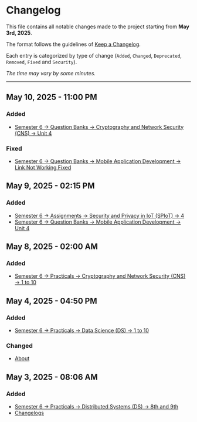 # Changelog

This file contains all notable changes made to the project starting from **May 3rd, 2025**.

The format follows the guidelines of [Keep a Changelog](https://keepachangelog.com/en/1.0.0/).

Each entry is categorized by type of change (`Added`, `Changed`, `Deprecated`, `Removed`, `Fixed` and `Security`).

_The time may vary by some minutes._

---

## May 10, 2025 - 11:00 PM

### Added

- [Semester 6 → Question Banks → Cryptography and Network Security (CNS) → Unit 4](./sem-6/qssion-banks/cryptography-and-network-security)

### Fixed

- [Semester 6 → Question Banks → Mobile Application Development → Link Not Working Fixed](./sem-6/question-banks/mobile-application-development)

## May 9, 2025 - 02:15 PM

### Added

- [Semester 6 → Assignments → Security and Privacy in IoT (SPIoT) → 4](./sem-6/assignments/security-and-privacy-in-iot/)
- [Semester 6 → Question Banks → Mobile Application Development → Unit 4](./sem-6/question-banks/mobile-application-development)

## May 8, 2025 - 02:00 AM

### Added

- [Semester 6 → Practicals → Cryptography and Network Security (CNS) → 1 to 10](./sem-6/practicals/cryptography-and-network-security)

## May 4, 2025 - 04:50 PM

### Added

- [Semester 6 → Practicals → Data Science (DS) → 1 to 10](./sem-6/practicals/data-science)

### Changed

- [About](./about)

## May 3, 2025 - 08:06 AM

### Added

- [Semester 6 → Practicals → Distributed Systems (DS) → 8th and 9th](./sem-6/practicals/distributed-systems)
- [Changelogs](./changelogs)
